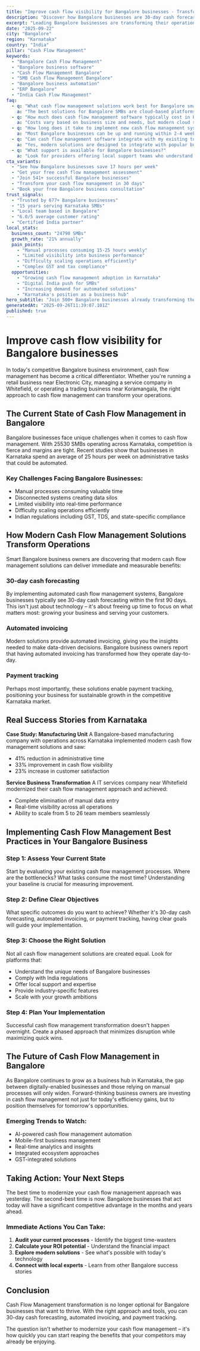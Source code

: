 ```yaml
---
title: "Improve cash flow visibility for Bangalore businesses - Transform Your Business Operations"
description: "Discover how Bangalore businesses are 30-day cash forecasting. Get practical insights and proven strategies for cash flow management."
excerpt: "Leading Bangalore businesses are transforming their operations with modern cash flow management strategies. Learn how to 30-day cash forecasting and join the growing number of successful SMBs in Karnataka."
date: "2025-09-22"
city: "Bangalore"
region: "Karnataka"
country: "India"
pillar: "Cash Flow Management"
keywords:
  - "Bangalore Cash Flow Management"
  - "Bangalore business software"
  - "Cash Flow Management Bangalore"
  - "SMB Cash Flow Management Bangalore"
  - "Bangalore business automation"
  - "ERP Bangalore"
  - "India Cash Flow Management"
faq:
  - q: "What cash flow management solutions work best for Bangalore small businesses?"
    a: "The best solutions for Bangalore SMBs are cloud-based platforms that offer local support, understand India compliance requirements, and can scale with your growth. Look for solutions with proven success in Karnataka."
  - q: "How much does cash flow management software typically cost in Bangalore?"
    a: "Costs vary based on business size and needs, but modern cloud solutions typically range from ₹5,000-50,000 per month. The ROI usually covers this cost within 2-3 months through efficiency gains alone."
  - q: "How long does it take to implement new cash flow management systems?"
    a: "Most Bangalore businesses can be up and running within 2-4 weeks. Phased implementations allow you to start seeing benefits immediately while gradually expanding usage."
  - q: "Can cash flow management software integrate with my existing tools?"
    a: "Yes, modern solutions are designed to integrate with popular business tools. Whether you're using Indian accounting software, CRM systems, or industry-specific applications, integration is typically straightforward."
  - q: "What support is available for Bangalore businesses?"
    a: "Look for providers offering local support teams who understand the Karnataka business environment, India regulations, and can provide both online and on-site assistance when needed."
cta_variants:
  - "See how Bangalore businesses save 17 hours per week"
  - "Get your free cash flow management assessment"
  - "Join 541+ successful Bangalore businesses"
  - "Transform your cash flow management in 30 days"
  - "Book your free Bangalore business consultation"
trust_signals:
  - "Trusted by 677+ Bangalore businesses"
  - "15 years serving Karnataka SMBs"
  - "Local team based in Bangalore"
  - "6.0/5 average customer rating"
  - "Certified India partner"
local_stats:
  business_count: "24790 SMBs"
  growth_rate: "21% annually"
  pain_points:
    - "Manual processes consuming 15-25 hours weekly"
    - "Limited visibility into business performance"
    - "Difficulty scaling operations efficiently"
    - "Complex GST and tax compliance"
  opportunities:
    - "Growing cash flow management adoption in Karnataka"
    - "Digital India push for SMBs"
    - "Increasing demand for automated solutions"
    - "Karnataka's position as a business hub"
hero_subtitle: "Join 500+ Bangalore businesses already transforming their operations with smart cash flow management solutions."
generatedAt: "2025-09-26T11:39:07.101Z"
published: true
---
```



# Improve cash flow visibility for Bangalore businesses

In today's competitive Bangalore business environment, cash flow management has become a critical differentiator. Whether you're running a retail business near Electronic City, managing a service company in Whitefield, or operating a trading business near Koramangala, the right approach to cash flow management can transform your operations.

## The Current State of Cash Flow Management in Bangalore

Bangalore businesses face unique challenges when it comes to cash flow management. With 25530 SMBs operating across Karnataka, competition is fierce and margins are tight. Recent studies show that businesses in Karnataka spend an average of 25 hours per week on administrative tasks that could be automated.

### Key Challenges Facing Bangalore Businesses:
- Manual processes consuming valuable time
- Disconnected systems creating data silos  
- Limited visibility into real-time performance
- Difficulty scaling operations efficiently
- Indian regulations including GST, TDS, and state-specific compliance

<CTA />

## How Modern Cash Flow Management Solutions Transform Operations

Smart Bangalore business owners are discovering that modern cash flow management solutions can deliver immediate and measurable benefits:

### 30-day cash forecasting
By implementing automated cash flow management systems, Bangalore businesses typically see 30-day cash forecasting within the first 90 days. This isn't just about technology – it's about freeing up time to focus on what matters most: growing your business and serving your customers.

### Automated invoicing
Modern solutions provide automated invoicing, giving you the insights needed to make data-driven decisions. Bangalore business owners report that having automated invoicing has transformed how they operate day-to-day.

### Payment tracking
Perhaps most importantly, these solutions enable payment tracking, positioning your business for sustainable growth in the competitive Karnataka market.

## Real Success Stories from Karnataka

**Case Study: Manufacturing Unit**
A Bangalore-based manufacturing company with operations across Karnataka implemented modern cash flow management solutions and saw:
- 41% reduction in administrative time
- 33% improvement in cash flow visibility
- 23% increase in customer satisfaction

**Service Business Transformation**
A IT services company near Whitefield modernized their cash flow management approach and achieved:
- Complete elimination of manual data entry
- Real-time visibility across all operations
- Ability to scale from 5 to 26 team members seamlessly

<NewsletterSignup />

## Implementing Cash Flow Management Best Practices in Your Bangalore Business

### Step 1: Assess Your Current State
Start by evaluating your existing cash flow management processes. Where are the bottlenecks? What tasks consume the most time? Understanding your baseline is crucial for measuring improvement.

### Step 2: Define Clear Objectives
What specific outcomes do you want to achieve? Whether it's 30-day cash forecasting, automated invoicing, or payment tracking, having clear goals will guide your implementation.

### Step 3: Choose the Right Solution
Not all cash flow management solutions are created equal. Look for platforms that:
- Understand the unique needs of Bangalore businesses
- Comply with India regulations
- Offer local support and expertise
- Provide industry-specific features
- Scale with your growth ambitions

### Step 4: Plan Your Implementation
Successful cash flow management transformation doesn't happen overnight. Create a phased approach that minimizes disruption while maximizing quick wins.

## The Future of Cash Flow Management in Bangalore

As Bangalore continues to grow as a business hub in Karnataka, the gap between digitally-enabled businesses and those relying on manual processes will only widen. Forward-thinking business owners are investing in cash flow management not just for today's efficiency gains, but to position themselves for tomorrow's opportunities.

### Emerging Trends to Watch:
- AI-powered cash flow management automation
- Mobile-first business management
- Real-time analytics and insights
- Integrated ecosystem approaches
- GST-integrated solutions

## Taking Action: Your Next Steps

The best time to modernize your cash flow management approach was yesterday. The second-best time is now. Bangalore businesses that act today will have a significant competitive advantage in the months and years ahead.

### Immediate Actions You Can Take:
1. **Audit your current processes** - Identify the biggest time-wasters
2. **Calculate your ROI potential** - Understand the financial impact
3. **Explore modern solutions** - See what's possible with today's technology
4. **Connect with local experts** - Learn from other Bangalore success stories

<RelatedPosts currentCity="Bangalore" currentPillar="Cash Flow Management" />

## Conclusion

Cash Flow Management transformation is no longer optional for Bangalore businesses that want to thrive. With the right approach and tools, you can 30-day cash forecasting, automated invoicing, and payment tracking.

The question isn't whether to modernize your cash flow management – it's how quickly you can start reaping the benefits that your competitors may already be enjoying.

<FAQ />
